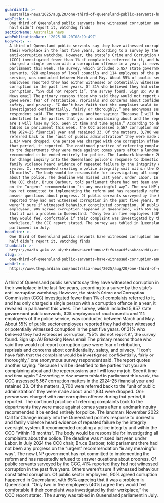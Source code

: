 ```yaml
---
guardianId: >-
  australia-news/2025/aug/20/one-third-of-queensland-public-servants-have-witnessed-corruption-and-over-half-didnt-report-it-watchdog-finds
webTitle: >-
  One third of Queensland public servants have witnessed corruption and over
  half didn’t report it, watchdog finds
sectionName: Australia news
webPublicationDate: '2025-08-20T08:29:49Z'
bodyText: >-
  A third of Queensland public servants say they have witnessed corruption in
  their workplace in the last five years, according to a survey by the state’s
  anti-corruption watchdog. However, the state’s Crime and Corruption Commission
  (CCC) investigated fewer than 1% of complaints referred to it, and has only
  charged a single person with a corruption offence in a year, it revealed in
  parliament this week. The survey, which included 5,957 state government public
  servants, 928 employees of local councils and 114 employees of the police
  service, was conducted between March and May. About 55% of public sector
  employees reported they had either witnessed or potentially witnessed
  corruption in the past five years. Of 31% who believed they had witnessed
  corruption, “55% did not report it”, the survey found. Sign up: AU Breaking
  News email The primary reasons those who said they would not report corruption
  gave were: fear of retribution, reprisals and concerns about confidentiality,
  safety, and privacy. “I don’t have faith that the complaint would be
  investigated confidentially, fairly or thoroughly,” one anonymous survey
  respondent said. The report quotes another saying: “Because I will be
  identified to the parties that you are complaining about and the repercussions
  are I will lose my job. Seen it time and time again.” According to documents
  tabled in parliament this week, the CCC assessed 5,567 corruption matters in
  the 2024-25 financial year and retained 33. Of the matters, 3,700 were
  referred back to the “unit of public administration” they were made about, and
  1,834 were dropped. One person was charged with one corruption offence during
  that period, it reported. The continued practice of referring complaints back
  to the departments they were made against comes years after a landmark inquiry
  recommended it be ended entirely for police. The landmark November 2022 Call
  for Change inquiry into the Queensland police’s response to domestic and
  family violence heard evidence of repeated failure by the integrity oversight
  system. It recommended creating a police integrity unit within the CCC “within
  18 months”. The body would be responsible for investigating all complaints
  about the police. The deadline was missed last year, under Labor. In July 2024
  the CCC chair, Bruce Barbour, told parliament there had not been any progress
  on the “urgent” recommendation “in any meaningful way”. The new LNP government
  has not committed to implementing the reform and has repeatedly refused to
  answer questions about progress. Of public servants surveyed by the CCC, 41%
  reported they had not witnessed corruption in the past five years. Others
  weren’t sure if witnessed behaviour constituted corruption. Of public sector
  employees, 90% agreed corruption happened in Queensland, with 65% agreeing
  that it was a problem in Queensland. “Only two in five employees (40%) agree
  they would feel comfortable if their complaint was investigated by their
  workplace,” the CCC report stated. The survey was tabled in Queensland
  parliament in July.
headline: >-
  One third of Queensland public servants have witnessed corruption and over
  half didn’t report it, watchdog finds
thumbnail: >-
  https://media.guim.co.uk/3b18b09c0ec0f30881cf1f8a446df26abc463dd7/811_173_3908_3126/500.jpg
slug: >-
  one-third-of-queensland-public-servants-have-witnessed-corruption-and-over-half-didnt-report-it-watchdog-finds
webUrl: >-
  https://www.theguardian.com/australia-news/2025/aug/20/one-third-of-queensland-public-servants-have-witnessed-corruption-and-over-half-didnt-report-it-watchdog-finds
---
```

A third of Queensland public servants say they have witnessed corruption in their workplace in the last five years, according to a survey by the state’s anti-corruption watchdog. However, the state’s Crime and Corruption Commission (CCC) investigated fewer than 1% of complaints referred to it, and has only charged a single person with a corruption offence in a year, it revealed in parliament this week. The survey, which included 5,957 state government public servants, 928 employees of local councils and 114 employees of the police service, was conducted between March and May. About 55% of public sector employees reported they had either witnessed or potentially witnessed corruption in the past five years. Of 31% who believed they had witnessed corruption, “55% did not report it”, the survey found. Sign up: AU Breaking News email The primary reasons those who said they would not report corruption gave were: fear of retribution, reprisals and concerns about confidentiality, safety, and privacy. “I don’t have faith that the complaint would be investigated confidentially, fairly or thoroughly,” one anonymous survey respondent said. The report quotes another saying: “Because I will be identified to the parties that you are complaining about and the repercussions are I will lose my job. Seen it time and time again.” According to documents tabled in parliament this week, the CCC assessed 5,567 corruption matters in the 2024-25 financial year and retained 33. Of the matters, 3,700 were referred back to the “unit of public administration” they were made about, and 1,834 were dropped. One person was charged with one corruption offence during that period, it reported. The continued practice of referring complaints back to the departments they were made against comes years after a landmark inquiry recommended it be ended entirely for police. The landmark November 2022 Call for Change inquiry into the Queensland police’s response to domestic and family violence heard evidence of repeated failure by the integrity oversight system. It recommended creating a police integrity unit within the CCC “within 18 months”. The body would be responsible for investigating all complaints about the police. The deadline was missed last year, under Labor. In July 2024 the CCC chair, Bruce Barbour, told parliament there had not been any progress on the “urgent” recommendation “in any meaningful way”. The new LNP government has not committed to implementing the reform and has repeatedly refused to answer questions about progress. Of public servants surveyed by the CCC, 41% reported they had not witnessed corruption in the past five years. Others weren’t sure if witnessed behaviour constituted corruption. Of public sector employees, 90% agreed corruption happened in Queensland, with 65% agreeing that it was a problem in Queensland. “Only two in five employees (40%) agree they would feel comfortable if their complaint was investigated by their workplace,” the CCC report stated. The survey was tabled in Queensland parliament in July.

